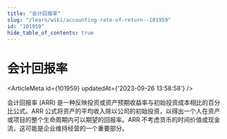 ```yaml
---
title: "会计回报率"
slug: "/learn/wiki/accounting-rate-of-return--101959"
id: "101959"
hide_table_of_contents: true
---
```



# 会计回报率

<ArticleMeta id={101959} updatedAt={'2023-09-26 13:58:58'} />
<div className='border-solid border-b border-t-0 my-4 border-[var(--ifm-color-gray-300)]' />

会计回报率 (ARR) 是一种反映投资或资产预期收益率与初始投资成本相比的百分比公式。ARR 公式将资产的平均收入除以公司的初始投资，以得出一个人在资产或项目的整个生命周期内可以期望的回报率。ARR 不考虑货币的时间价值或现金流，这可能是企业维持经营的一个重要部分。
